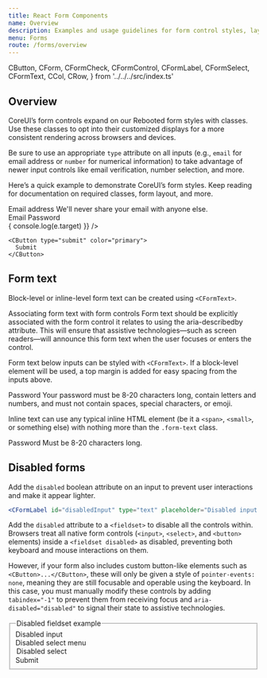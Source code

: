 ```yaml
---
title: React Form Components
name: Overview
description: Examples and usage guidelines for form control styles, layout options, and custom components for creating a wide variety of forms.
menu: Forms
route: /forms/overview
---
```



  CButton,
  CForm,
  CFormCheck,
  CFormControl,
  CFormLabel,
  CFormSelect,
  CFormText,
  CCol,
  CRow,
} from '../../../src/index.ts'

## Overview

CoreUI’s form controls expand on our Rebooted form styles with classes. Use these classes to opt into their customized displays for a more consistent rendering across browsers and devices.

Be sure to use an appropriate `type` attribute on all inputs (e.g., `email` for email address or `number` for numerical information) to take advantage of newer input controls like email verification, number selection, and more.

Here’s a quick example to demonstrate CoreUI’s form styles. Keep reading for documentation on required classes, form layout, and more.

<Playground>
  <CForm>
    <div className="mb-3">
      <CFormLabel htmlFor="exampleInputEmail1">Email address</CFormLabel>
      <CFormControl type="email" id="exampleInputEmail1" aria-describedby="emailHelp" />
      <CFormText id="emailHelp">We'll never share your email with anyone else.</CFormText>
    </div>
    <div className="mb-3">
      <CFormLabel htmlFor="exampleInputPassword1">Email Password</CFormLabel>
      <CFormControl type="password" id="exampleInputPassword1" />
    </div>
    <CFormCheck
      className="mb-3"
      label="Check me out"
      onChange={(e) => {
        console.log(e.target)
      }}
    />

    <CButton type="submit" color="primary">
      Submit
    </CButton>

  </CForm>
</Playground>

## Form text

Block-level or inline-level form text can be created using `<CFormText>`.

Associating form text with form controls
Form text should be explicitly associated with the form control it relates to using the aria-describedby attribute. This will ensure that assistive technologies—such as screen readers—will announce this form text when the user focuses or enters the control.

Form text below inputs can be styled with `<CFormText>`. If a block-level element will be used, a top margin is added for easy spacing from the inputs above.

<Playground>
  <CForm>
    <div className="mb-3">
      <CFormLabel htmlFor="inputPassword5">Password</CFormLabel>
      <CFormControl type="password" id="inputPassword5" aria-describedby="passwordHelpBlock" />
      <CFormText id="passwordHelpBlock">
        Your password must be 8-20 characters long, contain letters and numbers, and must not
        contain spaces, special characters, or emoji.
      </CFormText>
    </div>
  </CForm>
</Playground>

Inline text can use any typical inline HTML element (be it a `<span>`, `<small>`, or something else) with nothing more than the `.form-text` class.

<Playground>
  <CRow className="g-3 align-items-center">
    <CCol xs="auto">
      <CFormLabel htmlFor="inputPassword6" className="col-form-label">
        Password
      </CFormLabel>
    </CCol>
    <CCol xs="auto">
      <CFormControl type="password" id="inputPassword6" aria-describedby="passwordHelpInline" />
    </CCol>
    <CCol xs="auto">
      <CFormText component="span" id="passwordHelpInline">
        Must be 8-20 characters long.
      </CFormText>
    </CCol>
  </CRow>
</Playground>

## Disabled forms

Add the `disabled` boolean attribute on an input to prevent user interactions and make it appear lighter.

```jsx
<CFormLabel id="disabledInput" type="text" placeholder="Disabled input here..." disabled />
```

Add the `disabled` attribute to a `<fieldset>` to disable all the controls within. Browsers treat all native form controls (`<input>`, `<select>`, and `<button>` elements) inside a `<fieldset disabled>` as disabled, preventing both keyboard and mouse interactions on them.

However, if your form also includes custom button-like elements such as `<CButton>...</CButton>`, these will only be given a style of `pointer-events: none`, meaning they are still focusable and operable using the keyboard. In this case, you must manually modify these controls by adding `tabindex="-1"` to prevent them from receiving focus and `aria-disabled="disabled"` to signal their state to assistive technologies.

<Playground>
  <CForm>
    <fieldset disabled>
      <legend>Disabled fieldset example</legend>
      <div className="mb-3">
        <CFormLabel htmlFor="disabledTextInput">Disabled input</CFormLabel>
        <CFormControl id="disabledTextInput" placeholder="Disabled input" />
      </div>
      <div className="mb-3">
        <CFormLabel htmlFor="disabledSelect">Disabled select menu</CFormLabel>
        <CFormSelect id="disabledSelect">
          <option>Disabled select</option>
        </CFormSelect>
      </div>
      <div className="mb-3">
        <CFormCheck id="disabledFieldsetCheck" label="Can't check this" disabled />
      </div>
      <CButton type="submit">Submit</CButton>
    </fieldset>
  </CForm>
</Playground>
